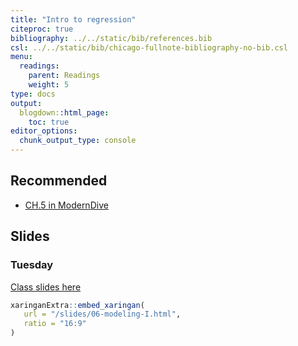 ```yaml
---
title: "Intro to regression"
citeproc: true
bibliography: ../../static/bib/references.bib
csl: ../../static/bib/chicago-fullnote-bibliography-no-bib.csl
menu: 
  readings:
    parent: Readings
    weight: 5
type: docs
output:
  blogdown::html_page:
    toc: true
editor_options: 
  chunk_output_type: console
---
```



## Recommended

- <i class="fas fa-book"></i> [CH.5 in ModernDive](https://moderndive.com/5-regression.html)


## Slides

### Tuesday

[Class slides here](/slides/06-modeling-I.html)


```r
xaringanExtra::embed_xaringan(
   url = "/slides/06-modeling-I.html",
   ratio = "16:9"
)
```


<!-- ### Thursday -->

<!-- [Class slides here](/slides/06-modeling-II.html) -->


<!-- ```{r,echo=FALSE} -->
<!-- xaringanExtra::embed_xaringan( -->
<!--    url = "/slides/06-modeling-II.html", -->
<!--    ratio = "16:9" -->
<!-- ) -->
<!-- ``` -->